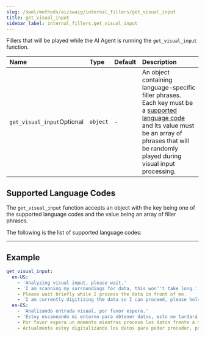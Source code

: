 ```yaml
---
slug: /swml/methods/ai/swaig/internal_fillers/get_visual_input
title: get_visual_input
sidebar_label: internal_fillers.get_visual_input
---
```



Fillers that will be played while the AI Agent is running the `get_visual_input` function.

| Name                                                                | Type       | Default | Description                                                                                                                                                                |
|:--------------------------------------------------------------------|:-----------|:---------|:---------------------------------------------------------------------------------------------------------------------------------------------------------------------------|
| `get_visual_input`<span className="optional-arg">Optional</span>    | `object`   | -       | An object containing language-specific filler phrases. Each key must be a [supported language code](/swml/methods/ai/swaig/internal_fillers#supported-language-codes) and its value must be an array of phrases that will be randomly played during visual input processing. |

## Supported Language Codes

The `get_visual_input` function accepts an object with the key being one of the supported language codes and the value being an array of filler phrases.

The following is the list of supported language codes:

<SupportedLanguageCodes />

---

## Example


```yaml andJSON
get_visual_input:
  en-US:
    - 'Analyzing visual input, please wait.'
    - 'I am scanning my surroundings for data, this won''t take long.'
    - Please wait briefly while I process the data in front of me.
    - 'I am currently digitizing the data so I can proceed, please hold on.'
  es-ES:
    - 'Analizando entrada visual, por favor espera.'
    - 'Estoy escaneando mi entorno para obtener datos, esto no tardará mucho.'
    - Por favor espera un momento mientras proceso los datos frente a mí.
    - Actualmente estoy digitalizando los datos para poder proceder, por favor espera.
```

